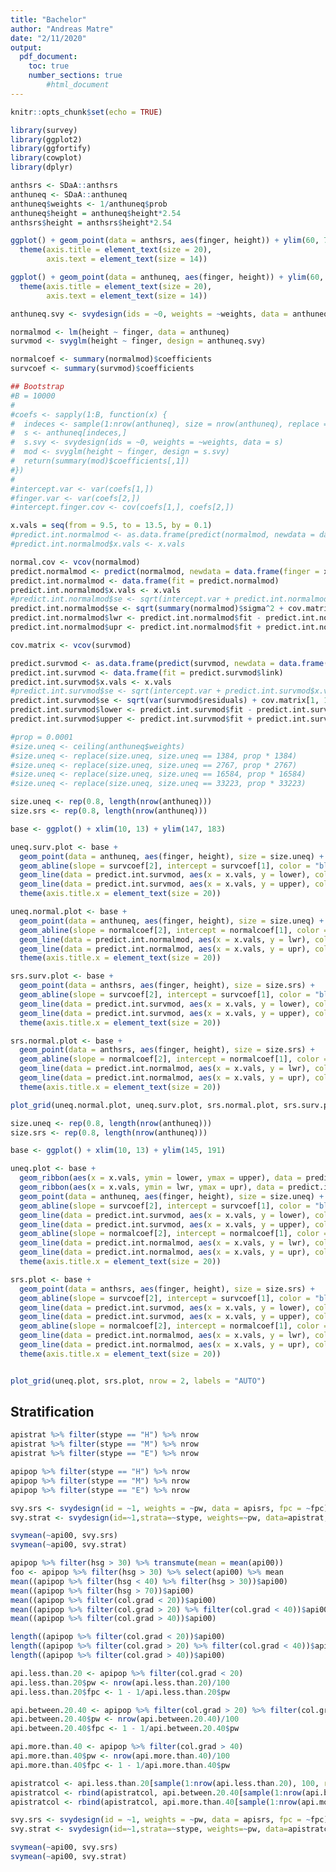 ```yaml
---
title: "Bachelor"
author: "Andreas Matre"
date: "2/11/2020"
output: 
  pdf_document:
    toc: true
    number_sections: true
        #html_document
---
```


```r
knitr::opts_chunk$set(echo = TRUE)

library(survey)
library(ggplot2)
library(ggfortify)
library(cowplot)
library(dplyr)
```




```r
anthsrs <- SDaA::anthsrs
anthuneq <- SDaA::anthuneq
anthuneq$weights <- 1/anthuneq$prob
anthuneq$height = anthuneq$height*2.54
anthsrs$height = anthsrs$height*2.54
```

```r
ggplot() + geom_point(data = anthsrs, aes(finger, height)) + ylim(60, 70) + xlim(10, 13) +
  theme(axis.title = element_text(size = 20),
        axis.text = element_text(size = 14))
```

```r
ggplot() + geom_point(data = anthuneq, aes(finger, height)) + ylim(60, 70) + xlim(10, 13) +
  theme(axis.title = element_text(size = 20),
        axis.text = element_text(size = 14))
```


```r
anthuneq.svy <- svydesign(ids = ~0, weights = ~weights, data = anthuneq)

normalmod <- lm(height ~ finger, data = anthuneq)
survmod <- svyglm(height ~ finger, design = anthuneq.svy)

normalcoef <- summary(normalmod)$coefficients
survcoef <- summary(survmod)$coefficients
```

```r
## Bootstrap
#B = 10000
#
#coefs <- sapply(1:B, function(x) {
#  indeces <- sample(1:nrow(anthuneq), size = nrow(anthuneq), replace = TRUE)
#  s <- anthuneq[indeces,]
#  s.svy <- svydesign(ids = ~0, weights = ~weights, data = s)
#  mod <- svyglm(height ~ finger, design = s.svy)
#  return(summary(mod)$coefficients[,1])
#})
#
#intercept.var <- var(coefs[1,])
#finger.var <- var(coefs[2,])
#intercept.finger.cov <- cov(coefs[1,], coefs[2,])

```

```r
x.vals = seq(from = 9.5, to = 13.5, by = 0.1)
#predict.int.normalmod <- as.data.frame(predict(normalmod, newdata = data.frame(finger = x.vals), interval = "pred"))
#predict.int.normalmod$x.vals <- x.vals

normal.cov <- vcov(normalmod)
predict.normalmod <- predict(normalmod, newdata = data.frame(finger = x.vals))
predict.int.normalmod <- data.frame(fit = predict.normalmod)
predict.int.normalmod$x.vals <- x.vals
#predict.int.normalmod$se <- sqrt(intercept.var + predict.int.normalmod$x.vals^2 * finger.var + 2*predict.int.normalmod$x.vals * intercept.finger.cov)
predict.int.normalmod$se <- sqrt(summary(normalmod)$sigma^2 + cov.matrix[1, 1] + predict.int.normalmod$x.vals^2 * cov.matrix[2, 2] + 2*predict.int.normalmod$x.vals * cov.matrix[1, 2])
predict.int.normalmod$lwr <- predict.int.normalmod$fit - predict.int.normalmod$se * qt(0.975, df = nrow(anthuneq))
predict.int.normalmod$upr <- predict.int.normalmod$fit + predict.int.normalmod$se * qt(0.975, df = nrow(anthuneq))

cov.matrix <- vcov(survmod)

predict.survmod <- as.data.frame(predict(survmod, newdata = data.frame(finger = x.vals), se=TRUE))
predict.int.survmod <- data.frame(fit = predict.survmod$link)
predict.int.survmod$x.vals <- x.vals
#predict.int.survmod$se <- sqrt(intercept.var + predict.int.survmod$x.vals^2 * finger.var + 2*predict.int.survmod$x.vals * intercept.finger.cov)
predict.int.survmod$se <- sqrt(var(survmod$residuals) + cov.matrix[1, 1] + predict.int.survmod$x.vals^2 * cov.matrix[2, 2] + 2*predict.int.survmod$x.vals * cov.matrix[1, 2])
predict.int.survmod$lower <- predict.int.survmod$fit - predict.int.survmod$se * qt(0.975, df = nrow(anthuneq))
predict.int.survmod$upper <- predict.int.survmod$fit + predict.int.survmod$se * qt(0.975, df = nrow(anthuneq))
```


```r
#prop = 0.0001
#size.uneq <- ceiling(anthuneq$weights)
#size.uneq <- replace(size.uneq, size.uneq == 1384, prop * 1384)
#size.uneq <- replace(size.uneq, size.uneq == 2767, prop * 2767)
#size.uneq <- replace(size.uneq, size.uneq == 16584, prop * 16584)
#size.uneq <- replace(size.uneq, size.uneq == 33223, prop * 33223)

size.uneq <- rep(0.8, length(nrow(anthuneq)))
size.srs <- rep(0.8, length(nrow(anthuneq)))

base <- ggplot() + xlim(10, 13) + ylim(147, 183)

uneq.surv.plot <- base +
  geom_point(data = anthuneq, aes(finger, height), size = size.uneq) +
  geom_abline(slope = survcoef[2], intercept = survcoef[1], color = "blue", lwd = 1) +
  geom_line(data = predict.int.survmod, aes(x = x.vals, y = lower), color = "blue", linetype = "dashed") +
  geom_line(data = predict.int.survmod, aes(x = x.vals, y = upper), color = "blue", linetype = "dashed") +
  theme(axis.title.x = element_text(size = 20))

uneq.normal.plot <- base +
  geom_point(data = anthuneq, aes(finger, height), size = size.uneq) +
  geom_abline(slope = normalcoef[2], intercept = normalcoef[1], color = "red", lwd = 1) +
  geom_line(data = predict.int.normalmod, aes(x = x.vals, y = lwr), color = "red", linetype = "dashed") +
  geom_line(data = predict.int.normalmod, aes(x = x.vals, y = upr), color = "red", linetype = "dashed") +
  theme(axis.title.x = element_text(size = 20))

srs.surv.plot <- base +
  geom_point(data = anthsrs, aes(finger, height), size = size.srs) +
  geom_abline(slope = survcoef[2], intercept = survcoef[1], color = "blue", lwd = 1) +
  geom_line(data = predict.int.survmod, aes(x = x.vals, y = lower), color = "blue", linetype = "dashed") +
  geom_line(data = predict.int.survmod, aes(x = x.vals, y = upper), color = "blue", linetype = "dashed") +
  theme(axis.title.x = element_text(size = 20))

srs.normal.plot <- base +
  geom_point(data = anthsrs, aes(finger, height), size = size.srs) +
  geom_abline(slope = normalcoef[2], intercept = normalcoef[1], color = "red", lwd = 1) +
  geom_line(data = predict.int.normalmod, aes(x = x.vals, y = lwr), color = "red", linetype = "dashed") +
  geom_line(data = predict.int.normalmod, aes(x = x.vals, y = upr), color = "red", linetype = "dashed") +
  theme(axis.title.x = element_text(size = 20))

plot_grid(uneq.normal.plot, uneq.surv.plot, srs.normal.plot, srs.surv.plot, ncol = 2, labels = "AUTO")
```


```r
size.uneq <- rep(0.8, length(nrow(anthuneq)))
size.srs <- rep(0.8, length(nrow(anthuneq)))

base <- ggplot() + xlim(10, 13) + ylim(145, 191)

uneq.plot <- base +
  geom_ribbon(aes(x = x.vals, ymin = lower, ymax = upper), data = predict.int.survmod, fill = "blue", alpha = 0.5) +
  geom_ribbon(aes(x = x.vals, ymin = lwr, ymax = upr), data = predict.int.normalmod, fill = "red", alpha = 0.5) +
  geom_point(data = anthuneq, aes(finger, height), size = size.uneq) +
  geom_abline(slope = survcoef[2], intercept = survcoef[1], color = "blue", lwd = 1) +
  geom_line(data = predict.int.survmod, aes(x = x.vals, y = lower), color = "blue", linetype = "dashed") +
  geom_line(data = predict.int.survmod, aes(x = x.vals, y = upper), color = "blue", linetype = "dashed") +
  geom_abline(slope = normalcoef[2], intercept = normalcoef[1], color = "red", lwd = 1) +
  geom_line(data = predict.int.normalmod, aes(x = x.vals, y = lwr), color = "red", linetype = "dashed") +
  geom_line(data = predict.int.normalmod, aes(x = x.vals, y = upr), color = "red", linetype = "dashed") +
  theme(axis.title.x = element_text(size = 20))

srs.plot <- base +
  geom_point(data = anthsrs, aes(finger, height), size = size.srs) +
  geom_abline(slope = survcoef[2], intercept = survcoef[1], color = "blue", lwd = 1) +
  geom_line(data = predict.int.survmod, aes(x = x.vals, y = lower), color = "blue", linetype = "dashed") +
  geom_line(data = predict.int.survmod, aes(x = x.vals, y = upper), color = "blue", linetype = "dashed") +
  geom_abline(slope = normalcoef[2], intercept = normalcoef[1], color = "red", lwd = 1) +
  geom_line(data = predict.int.normalmod, aes(x = x.vals, y = lwr), color = "red", linetype = "dashed") +
  geom_line(data = predict.int.normalmod, aes(x = x.vals, y = upr), color = "red", linetype = "dashed") +
  theme(axis.title.x = element_text(size = 20))


plot_grid(uneq.plot, srs.plot, nrow = 2, labels = "AUTO")
```


## Stratification

```r
apistrat %>% filter(stype == "H") %>% nrow
apistrat %>% filter(stype == "M") %>% nrow
apistrat %>% filter(stype == "E") %>% nrow

apipop %>% filter(stype == "H") %>% nrow
apipop %>% filter(stype == "M") %>% nrow
apipop %>% filter(stype == "E") %>% nrow
```

```r
svy.srs <- svydesign(id = ~1, weights = ~pw, data = apisrs, fpc = ~fpc)
svy.strat <- svydesign(id=~1,strata=~stype, weights=~pw, data=apistrat, fpc=~fpc)

svymean(~api00, svy.srs)
svymean(~api00, svy.strat)
```

```r
apipop %>% filter(hsg > 30) %>% transmute(mean = mean(api00))
foo <- apipop %>% filter(hsg > 30) %>% select(api00) %>% mean
mean((apipop %>% filter(hsg < 40) %>% filter(hsg > 30))$api00)
mean((apipop %>% filter(hsg > 70))$api00)
mean((apipop %>% filter(col.grad < 20))$api00)
mean((apipop %>% filter(col.grad > 20) %>% filter(col.grad < 40))$api00)
mean((apipop %>% filter(col.grad > 40))$api00)

length((apipop %>% filter(col.grad < 20))$api00)
length((apipop %>% filter(col.grad > 20) %>% filter(col.grad < 40))$api00)
length((apipop %>% filter(col.grad > 40))$api00)
```

```r
api.less.than.20 <- apipop %>% filter(col.grad < 20)
api.less.than.20$pw <- nrow(api.less.than.20)/100
api.less.than.20$fpc <- 1 - 1/api.less.than.20$pw

api.between.20.40 <- apipop %>% filter(col.grad > 20) %>% filter(col.grad < 40)
api.between.20.40$pw <- nrow(api.between.20.40)/100
api.between.20.40$fpc <- 1 - 1/api.between.20.40$pw

api.more.than.40 <- apipop %>% filter(col.grad > 40)
api.more.than.40$pw <- nrow(api.more.than.40)/100
api.more.than.40$fpc <- 1 - 1/api.more.than.40$pw

apistratcol <- api.less.than.20[sample(1:nrow(api.less.than.20), 100, replace = F),]
apistratcol <- rbind(apistratcol, api.between.20.40[sample(1:nrow(api.between.20.40), 100, replace = F),])
apistratcol <- rbind(apistratcol, api.more.than.40[sample(1:nrow(api.more.than.40), 100, replace = F),])

```


```r
svy.srs <- svydesign(id = ~1, weights = ~pw, data = apisrs, fpc = ~fpc)
svy.strat <- svydesign(id=~1,strata=~stype, weights=~pw, data=apistratcol, fpc=~fpc)

svymean(~api00, svy.srs)
svymean(~api00, svy.strat)
```